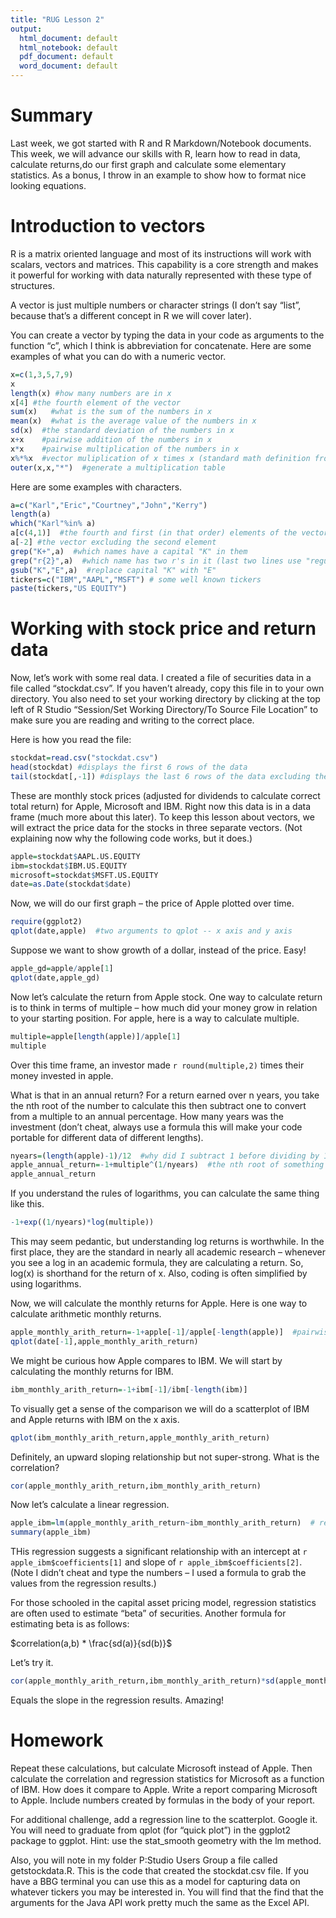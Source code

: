 ```yaml
---
title: "RUG Lesson 2"
output:
  html_document: default
  html_notebook: default
  pdf_document: default
  word_document: default
---
```


# Summary

Last week, we got started with R and R Markdown/Notebook documents.  This week, we will advance our skills with R, learn how to read in data, calculate returns,do our first graph and calculate some elementary statistics.  As a bonus, I throw in an example to show how to format nice looking equations.

# Introduction to vectors

R is a matrix oriented language and most of its instructions will work with scalars, vectors and matrices.  This capability is a core strength and makes it powerful for working with data naturally represented with these type of structures.

A vector is just multiple numbers or character strings (I don't say "list", because that's a different concept in R we will cover later).

You can create a vector by typing the data in your code as arguments to the function "c", which I think is abbreviation for concatenate.  Here are some examples of what you can do with a numeric vector.

```r
x=c(1,3,5,7,9)
x
length(x) #how many numbers are in x
x[4] #the fourth element of the vector
sum(x)   #what is the sum of the numbers in x
mean(x)  #what is the average value of the numbers in x
sd(x)  #the standard deviation of the numbers in x
x+x    #pairwise addition of the numbers in x
x*x    #pairwise multiplication of the numbers in x
x%*%x  #vector muliplication of x times x (standard math definition from linear algebra)
outer(x,x,"*")  #generate a multiplication table 
```

Here are some examples with characters.

```r
a=c("Karl","Eric","Courtney","John","Kerry")
length(a)
which("Karl"%in% a)
a[c(4,1)]  #the fourth and first (in that order) elements of the vector
a[-2] #the vector excluding the second element
grep("K+",a)  #which names have a capital "K" in them 
grep("r{2}",a)  #which name has two r's in it (last two lines use "regular expressions" for pattern matching -- google it if curious -- very powerful text manipulation tool)
gsub("K","E",a)  #replace capital "K" with "E"
tickers=c("IBM","AAPL","MSFT") # some well known tickers
paste(tickers,"US EQUITY")
```

# Working with stock price and return data

Now, let's work with some real data.  I created a file of securities data in a file called "stockdat.csv".  If you haven't already, copy this file in to your own directory.  You also need to set your working directory by clicking at the top left of R Studio "Session/Set Working Directory/To Source File Location" to make sure you are reading and writing to the correct place.

Here is how you read the file:

```r
stockdat=read.csv("stockdat.csv")
head(stockdat) #displays the first 6 rows of the data
tail(stockdat[,-1]) #displays the last 6 rows of the data excluding the first column
```

These are monthly stock prices (adjusted for dividends to calculate correct total return) for Apple, Microsoft and IBM.  Right now this data is in a data frame (much more about this later).  To keep this lesson about vectors, we will extract the price data for the stocks in three separate vectors.  (Not explaining now why the following code works, but it does.)

```r
apple=stockdat$AAPL.US.EQUITY
ibm=stockdat$IBM.US.EQUITY
microsoft=stockdat$MSFT.US.EQUITY
date=as.Date(stockdat$date)
```


Now, we will do our first graph -- the price of Apple plotted over time.


```r
require(ggplot2)
qplot(date,apple)  #two arguments to qplot -- x axis and y axis
```

Suppose we want to show growth of a dollar, instead of the price.  Easy!

```r
apple_gd=apple/apple[1]
qplot(date,apple_gd)
```


Now let's calculate the return from Apple stock.  One way to calculate return is to think in terms of multiple -- how much did your money grow in relation to your starting position.  For apple, here is a way to calculate multiple.

```r
multiple=apple[length(apple)]/apple[1]
multiple
```

Over this time frame, an investor made `r round(multiple,2)` times their money invested in apple.

What is that in an annual return?  For a return earned over n years, you take the nth root of the number to calculate this then subtract one to convert from a multiple to an annual percentage.  How many years was the investment (don't cheat, always use a formula this will make your code portable for different data of different lengths). 

```r
nyears=(length(apple)-1)/12  #why did I subtract 1 before dividing by 12?
apple_annual_return=-1+multiple^(1/nyears)  #the nth root of something is the same as to the 1/n power
apple_annual_return
```

If you understand the rules of logarithms, you can calculate the same thing like this.

```r
-1+exp((1/nyears)*log(multiple))
```

This may seem pedantic, but understanding log returns is worthwhile.  In the first place, they are the standard in nearly all academic research -- whenever you see a log in an academic formula, they are calculating a return.  So, log(x) is shorthand for the return of x.  Also, coding is often simplified by using logarithms.  

Now, we will calculate the monthly returns for Apple.  Here is one way to calculate arithmetic monthly returns.

```r
apple_monthly_arith_return=-1+apple[-1]/apple[-length(apple)]  #pairwise division of apple month n+1 divided apple month n
qplot(date[-1],apple_monthly_arith_return)
```

We might be curious how Apple compares to IBM.  We will start by calculating the monthly returns for IBM.  

```r
ibm_monthly_arith_return=-1+ibm[-1]/ibm[-length(ibm)] 
```

To visually get a sense of the comparison we will do a scatterplot of IBM and Apple returns with IBM on the x axis.

```r
qplot(ibm_monthly_arith_return,apple_monthly_arith_return)
```

Definitely, an upward sloping relationship but not super-strong.  What is the correlation?

```r
cor(apple_monthly_arith_return,ibm_monthly_arith_return)
```

Now let's calculate a linear regression.  

```r
apple_ibm=lm(apple_monthly_arith_return~ibm_monthly_arith_return)  # regression apple as a function of ibm "lm" stands for linear model
summary(apple_ibm)
```

THis regression suggests a significant relationship with an intercept at `r apple_ibm$coefficients[1]` and slope of `r apple_ibm$coefficients[2]`. (Note I didn't cheat and type the numbers -- I used a formula to grab the values from the regression results.) 

For those schooled in the capital asset pricing model, regression statistics are often used to estimate "beta" of securities.  Another formula for estimating beta is as follows:

$correlation(a,b) * \frac{sd(a)}{sd(b)}$

Let's try it.

```r
cor(apple_monthly_arith_return,ibm_monthly_arith_return)*sd(apple_monthly_arith_return)/sd(ibm_monthly_arith_return)
```

Equals the slope in the regression results.  Amazing!

# Homework

Repeat these calculations, but calculate Microsoft instead of Apple.  Then calculate the correlation and regression statistics for Microsoft as a function of IBM.  How does it compare to Apple.  Write a report comparing Microsoft to Apple.  Include numbers created by formulas in the body of your report.

For additional challenge, add a regression line to the scatterplot.  Google it.  You will need to graduate from qplot (for "quick plot") in the ggplot2 package to ggplot. Hint: use the stat_smooth geometry with the lm method.

Also, you will note in my folder P:\R Studio Users Group\Karl\Rug2 a file called getstockdata.R.  This is the code that created the stockdat.csv file.  If you have a BBG terminal you can use this as a model for capturing data on whatever tickers you may be interested in.  You will find that the find that the arguments for the Java API work pretty much the same as the Excel API.
